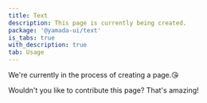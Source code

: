 ```yaml
---
title: Text
description: This page is currently being created.
package: '@yamada-ui/text'
is_tabs: true
with_description: true
tab: Usage
---
```


We're currently in the process of creating a page.😘

Wouldn't you like to contribute this page? That's amazing!
